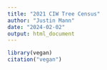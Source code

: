 ```yaml
---
title: "2021 CIW Tree Census"
author: "Justin Mann"
date: "2024-02-02"
output: html_document
---
```


```r
library(vegan)
citation("vegan")
```


